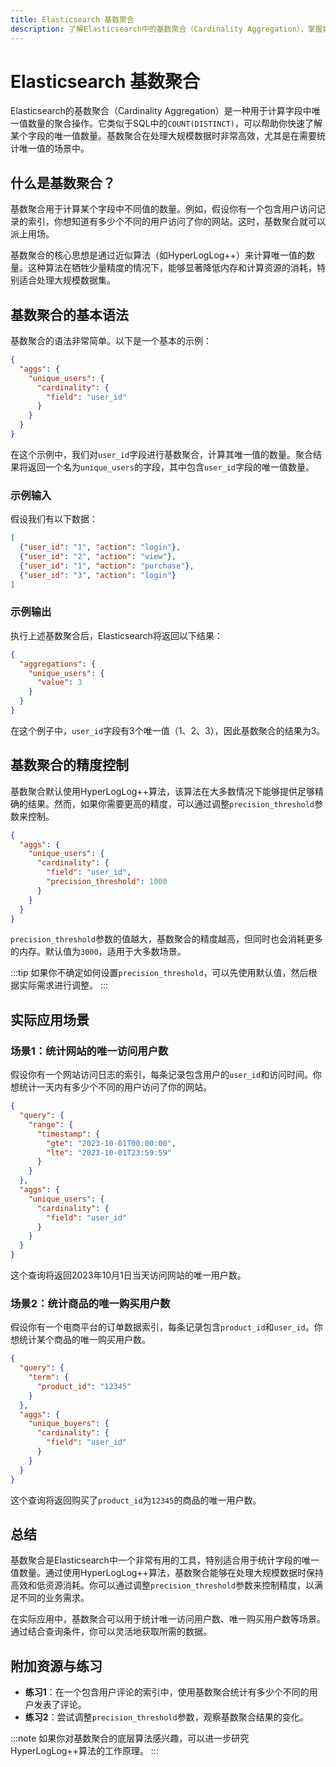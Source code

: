 ```yaml
---
title: Elasticsearch 基数聚合
description: 了解Elasticsearch中的基数聚合（Cardinality Aggregation），掌握如何使用它来计算字段的唯一值数量，并通过实际案例加深理解。
---
```


# Elasticsearch 基数聚合

Elasticsearch的基数聚合（Cardinality Aggregation）是一种用于计算字段中唯一值数量的聚合操作。它类似于SQL中的`COUNT(DISTINCT)`，可以帮助你快速了解某个字段的唯一值数量。基数聚合在处理大规模数据时非常高效，尤其是在需要统计唯一值的场景中。

## 什么是基数聚合？

基数聚合用于计算某个字段中不同值的数量。例如，假设你有一个包含用户访问记录的索引，你想知道有多少个不同的用户访问了你的网站。这时，基数聚合就可以派上用场。

基数聚合的核心思想是通过近似算法（如HyperLogLog++）来计算唯一值的数量。这种算法在牺牲少量精度的情况下，能够显著降低内存和计算资源的消耗，特别适合处理大规模数据集。

## 基数聚合的基本语法

基数聚合的语法非常简单。以下是一个基本的示例：

```json
{
  "aggs": {
    "unique_users": {
      "cardinality": {
        "field": "user_id"
      }
    }
  }
}
```

在这个示例中，我们对`user_id`字段进行基数聚合，计算其唯一值的数量。聚合结果将返回一个名为`unique_users`的字段，其中包含`user_id`字段的唯一值数量。

### 示例输入

假设我们有以下数据：

```json
[
  {"user_id": "1", "action": "login"},
  {"user_id": "2", "action": "view"},
  {"user_id": "1", "action": "purchase"},
  {"user_id": "3", "action": "login"}
]
```

### 示例输出

执行上述基数聚合后，Elasticsearch将返回以下结果：

```json
{
  "aggregations": {
    "unique_users": {
      "value": 3
    }
  }
}
```

在这个例子中，`user_id`字段有3个唯一值（1、2、3），因此基数聚合的结果为3。

## 基数聚合的精度控制

基数聚合默认使用HyperLogLog++算法，该算法在大多数情况下能够提供足够精确的结果。然而，如果你需要更高的精度，可以通过调整`precision_threshold`参数来控制。

```json
{
  "aggs": {
    "unique_users": {
      "cardinality": {
        "field": "user_id",
        "precision_threshold": 1000
      }
    }
  }
}
```

`precision_threshold`参数的值越大，基数聚合的精度越高，但同时也会消耗更多的内存。默认值为`3000`，适用于大多数场景。

:::tip
如果你不确定如何设置`precision_threshold`，可以先使用默认值，然后根据实际需求进行调整。
:::

## 实际应用场景

### 场景1：统计网站的唯一访问用户数

假设你有一个网站访问日志的索引，每条记录包含用户的`user_id`和访问时间。你想统计一天内有多少个不同的用户访问了你的网站。

```json
{
  "query": {
    "range": {
      "timestamp": {
        "gte": "2023-10-01T00:00:00",
        "lte": "2023-10-01T23:59:59"
      }
    }
  },
  "aggs": {
    "unique_users": {
      "cardinality": {
        "field": "user_id"
      }
    }
  }
}
```

这个查询将返回2023年10月1日当天访问网站的唯一用户数。

### 场景2：统计商品的唯一购买用户数

假设你有一个电商平台的订单数据索引，每条记录包含`product_id`和`user_id`。你想统计某个商品的唯一购买用户数。

```json
{
  "query": {
    "term": {
      "product_id": "12345"
    }
  },
  "aggs": {
    "unique_buyers": {
      "cardinality": {
        "field": "user_id"
      }
    }
  }
}
```

这个查询将返回购买了`product_id`为`12345`的商品的唯一用户数。

## 总结

基数聚合是Elasticsearch中一个非常有用的工具，特别适合用于统计字段的唯一值数量。通过使用HyperLogLog++算法，基数聚合能够在处理大规模数据时保持高效和低资源消耗。你可以通过调整`precision_threshold`参数来控制精度，以满足不同的业务需求。

在实际应用中，基数聚合可以用于统计唯一访问用户数、唯一购买用户数等场景。通过结合查询条件，你可以灵活地获取所需的数据。

## 附加资源与练习

- **练习1**：在一个包含用户评论的索引中，使用基数聚合统计有多少个不同的用户发表了评论。
- **练习2**：尝试调整`precision_threshold`参数，观察基数聚合结果的变化。

:::note
如果你对基数聚合的底层算法感兴趣，可以进一步研究HyperLogLog++算法的工作原理。
:::
